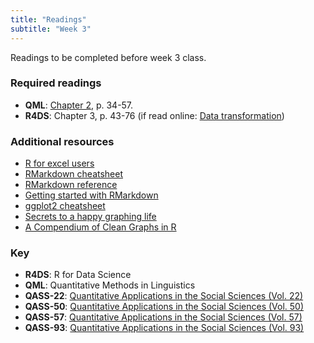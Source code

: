 ```yaml
---
title: "Readings"
subtitle: "Week 3"
---
```


Readings to be completed before week 3 class. 

### Required readings

- **QML**: [Chapter 2](https://www.jvcasillas.com/syllabi/589/refs/files/qml_ch_1_2.pdf), p. 34-57.
- **R4DS**: Chapter 3, p. 43-76 (if read online: [Data transformation](http://r4ds.had.co.nz/transform.html))


### Additional resources

- [R for excel users](https://rstudio-conf-2020.github.io/r-for-excel/)
- [RMarkdown cheatsheet](https://posit.co/wp-content/uploads/2022/10/rmarkdown-1.pdf)
- [RMarkdown reference](https://www.rstudio.com/wp-content/uploads/2015/03/rmarkdown-reference.pdf)
- [Getting started with RMarkdown](https://www.rstudio.com/resources/webinars/getting-started-with-r-markdown/)
- [ggplot2 cheatsheet](https://posit.co/wp-content/uploads/2022/10/data-visualization-1.pdf)
- [Secrets to a happy graphing life](http://stat545.com/block016_secrets-happy-graphing.html)
- [A Compendium of Clean Graphs in R](http://shinyapps.org/apps/RGraphCompendium/index.php)

### Key 

- **R4DS**: R for Data Science
- **QML**: Quantitative Methods in Linguistics
- **QASS-22**: [Quantitative Applications in the Social Sciences (Vol. 22)](https://www.jvcasillas.com/syllabi/589/refs/files/qass_22_applied_regression_an_introduction.pdf)
- **QASS-50**: [Quantitative Applications in the Social Sciences (Vol. 50)](https://www.jvcasillas.com/syllabi/589/refs/files/qass_50_multiple_regression_in_practice.pdf)
- **QASS-57**: [Quantitative Applications in the Social Sciences (Vol. 57)](https://www.jvcasillas.com/syllabi/589/refs/files/qass_57_understanding_regression_analysis_an_introductory_guide.pdf)
- **QASS-93**: [Quantitative Applications in the Social Sciences (Vol. 93)](https://www.jvcasillas.com/syllabi/589/refs/files/qass_93_regression_with_dummy_variables.pdf)
